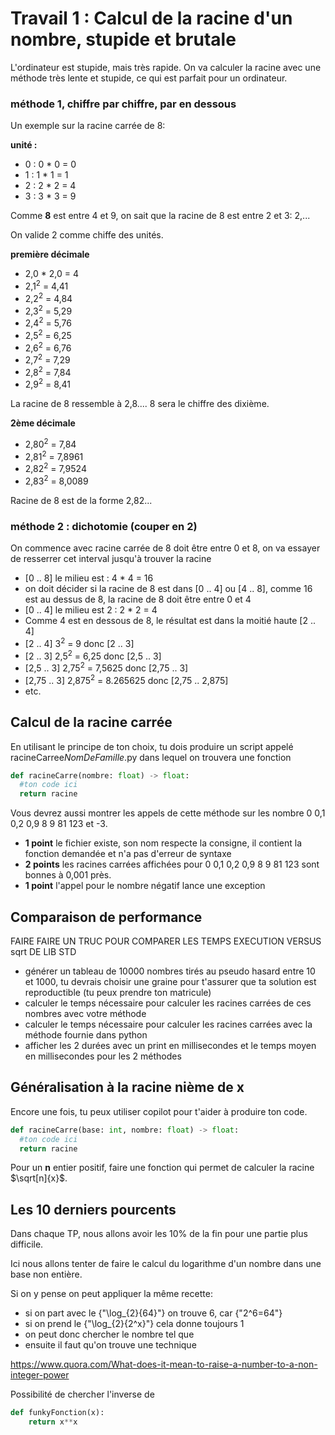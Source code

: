 
# Travail 1 : Calcul de la racine d'un nombre, stupide et brutale

L'ordinateur est stupide, mais très rapide. On va calculer la racine
avec une méthode très lente et stupide, ce qui est parfait pour un ordinateur.

### méthode 1, chiffre par chiffre, par en dessous

Un exemple sur la racine carrée de 8:

**unité :**
- 0 : 0 * 0 = 0
- 1 : 1 * 1 = 1
- 2 : 2 * 2 = 4
- 3 : 3 * 3 = 9

Comme **8** est entre 4 et 9, on sait que la racine de 8
est entre 2 et 3: 2,...

On valide 2 comme chiffe des unités.

**première décimale**
- 2,0 * 2,0 = 4
- 2,1<sup>2</sup> = 4,41
- 2,2<sup>2</sup> = 4,84
- 2,3<sup>2</sup> = 5,29
- 2,4<sup>2</sup> = 5,76
- 2,5<sup>2</sup> = 6,25
- 2,6<sup>2</sup> = 6,76
- 2,7<sup>2</sup> = 7,29
- 2,8<sup>2</sup> = 7,84
- 2,9<sup>2</sup> = 8,41

La racine de 8 ressemble à 2,8.... 8 sera le chiffre des dixième.

**2ème décimale**
- 2,80<sup>2</sup> = 7,84
- 2,81<sup>2</sup> = 7,8961
- 2,82<sup>2</sup> = 7,9524
- 2,83<sup>2</sup> = 8,0089

Racine de 8 est de la forme 2,82...

### méthode 2 : dichotomie (couper en 2)
On commence avec racine carrée de 8 doit être entre 0 et 8, on va essayer de resserrer cet interval jusqu'à trouver la racine
- [0 .. 8] le milieu est : 4 * 4 = 16
- on doit décider si la racine de 8 est dans [0 .. 4] ou [4 .. 8], comme 16 est au dessus de 8, la racine de 8 doit être entre 0 et 4
- [0 .. 4] le milieu est 2 : 2 * 2 = 4
- Comme 4 est en dessous de 8, le résultat est dans la moitié haute [2 .. 4]
- [2 .. 4] 3<sup>2</sup> = 9 donc [2 .. 3]
- [2 .. 3] 2,5<sup>2</sup> = 6,25 donc [2,5 .. 3]
- [2,5 .. 3] 2,75<sup>2</sup> = 7,5625 donc [2,75 .. 3]
- [2,75 .. 3] 2,875<sup>2</sup> = 8.265625 donc [2,75 .. 2,875]
- etc.

## Calcul de la racine carrée

En utilisant le principe de ton choix, tu dois produire un script
appelé racineCarree*NomDeFamille*.py dans lequel on trouvera une fonction
```python
def racineCarre(nombre: float) -> float:
  #ton code ici
  return racine
```
Vous devrez aussi montrer les appels de cette méthode sur les nombre 0 0,1 0,2 0,9 8 9 81 123 et -3.

- **1 point** le fichier existe, son nom respecte la consigne, il contient la fonction demandée et n'a pas d'erreur de syntaxe
- **2 points** les racines carrées affichées pour 0 0,1 0,2 0,9 8 9 81 123 sont bonnes à 0,001 près.
- **1 point** l'appel pour le nombre négatif lance une exception

## Comparaison de performance

FAIRE FAIRE UN TRUC POUR COMPARER LES TEMPS EXECUTION VERSUS sqrt DE LIB STD
- générer un tableau de 10000 nombres tirés au pseudo hasard entre 10 et 1000, tu devrais choisir une graine pour t'assurer que ta solution est reproductible (tu peux prendre ton matricule)
- calculer le temps nécessaire pour calculer les racines carrées de ces nombres avec votre méthode
- calculer le temps nécessaire pour calculer les racines carrées avec la méthode fournie dans python
- afficher les 2 durées avec un print en millisecondes et le temps moyen en millisecondes pour les 2 méthodes

## Généralisation à la racine nième de x

Encore une fois, tu peux utiliser copilot pour t'aider à produire ton code.

```python
def racineCarre(base: int, nombre: float) -> float:
  #ton code ici
  return racine
```

Pour un **n** entier positif, faire une fonction qui permet de calculer la racine $\sqrt[n]{x}$.


## Les 10 derniers pourcents

Dans chaque TP, nous allons avoir les 10% de la fin pour une partie plus difficile.

Ici nous allons tenter de faire le calcul du logarithme d'un nombre dans une base non entière.

Si on y pense on peut appliquer la même recette:
- si on part avec le <KaTeX>{"\\log_{2}{64}"}</KaTeX> on trouve 6, car <KaTeX>{"2^6=64"}</KaTeX>
- si on prend le <KaTeX>{"\\log_{2}{2^x}"}</KaTeX> cela donne toujours 1
- on peut donc chercher le nombre tel que
- ensuite il faut qu'on trouve une technique

https://www.quora.com/What-does-it-mean-to-raise-a-number-to-a-non-integer-power

Possibilité de chercher l'inverse de
```python
def funkyFonction(x):
    return x**x
```